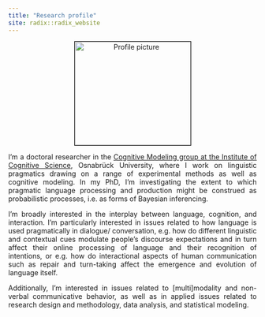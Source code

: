```yaml
---
title: "Research profile"
site: radix::radix_website
---
```


<style>
body {
  text-align: justify}

h1 {
  text-align: center
}

.aligncenter {
    text-align: center;
}
</style>

<p class="aligncenter"><img src="images/profile.jpeg" alt="Profile picture" align="middle" style="width:235px;height:210px;border:1px solid black;"></p>

I'm a doctoral researcher in the [Cognitive Modeling group at the Institute of Cognitive Science](https://www.ikw.uni-osnabrueck.de/en/research_groups/cognitive_modeling/home.html), Osnabrück University, where I work on linguistic pragmatics drawing on a range of experimental methods as well as cognitive modeling. In my PhD, I'm investigating the extent to which pragmatic language processing and production might be construed as probabilistic processes, i.e. as forms of Bayesian inferencing.

I’m broadly interested in the interplay between language, cognition, and interaction. I’m particularly interested in issues related to how language is used pragmatically in dialogue/ conversation, e.g. how do different linguistic and contextual cues modulate people's discourse expectations and in turn affect their online processing of language and their recognition of intentions, or e.g. how do interactional aspects of human communication such as repair and turn-taking affect the emergence and evolution of language itself.

Additionally, I'm interested in issues related to [multi]modality and non-verbal communicative behavior, as well as in applied issues related to research design and methodology, data analysis, and statistical modeling.
